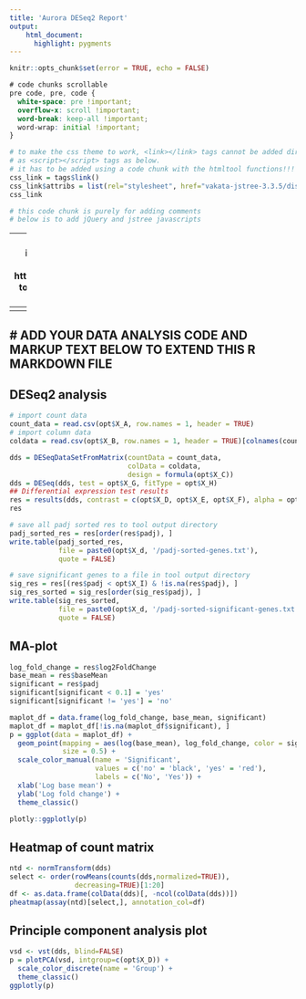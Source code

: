 ```yaml
---
title: 'Aurora DESeq2 Report'
output:
    html_document:
      highlight: pygments
---
```


```r
knitr::opts_chunk$set(error = TRUE, echo = FALSE)
```

```css
# code chunks scrollable
pre code, pre, code {
  white-space: pre !important;
  overflow-x: scroll !important;
  word-break: keep-all !important;
  word-wrap: initial !important;
}
```


```r
# to make the css theme to work, <link></link> tags cannot be added directly 
# as <script></script> tags as below.
# it has to be added using a code chunk with the htmltool functions!!!
css_link = tags$link()
css_link$attribs = list(rel="stylesheet", href="vakata-jstree-3.3.5/dist/themes/default/style.min.css")
css_link
```

```r
# this code chunk is purely for adding comments
# below is to add jQuery and jstree javascripts
```
<script src="https://code.jquery.com/jquery-3.3.1.min.js"></script>
<script src="vakata-jstree-3.3.5/dist/jstree.min.js"></script>

---
# javascript code below is to build the file tree interface
# see this for how to implement opening hyperlink: https://stackoverflow.com/questions/18611317/how-to-get-i-get-leaf-nodes-in-jstree-to-open-their-hyperlink-when-clicked-when
---
<script>
  $(function () {
    // create an instance when the DOM is ready
    $('#jstree').jstree().bind("select_node.jstree", function (e, data) {
     window.open( data.node.a_attr.href, data.node.a_attr.target )
    });
  });
</script>

---
# ADD YOUR DATA ANALYSIS CODE AND MARKUP TEXT BELOW TO EXTEND THIS R MARKDOWN FILE
---

## DESeq2 analysis

```r
# import count data
count_data = read.csv(opt$X_A, row.names = 1, header = TRUE)
# import column data
coldata = read.csv(opt$X_B, row.names = 1, header = TRUE)[colnames(count_data), ]
```

```r
dds = DESeqDataSetFromMatrix(countData = count_data,
                             colData = coldata,
                             design = formula(opt$X_C))
dds = DESeq(dds, test = opt$X_G, fitType = opt$X_H)
## Differential expression test results
res = results(dds, contrast = c(opt$X_D, opt$X_E, opt$X_F), alpha = opt$X_I)
res
```


```r
# save all padj sorted res to tool output directory
padj_sorted_res = res[order(res$padj), ]
write.table(padj_sorted_res,
            file = paste0(opt$X_d, '/padj-sorted-genes.txt'),
            quote = FALSE)

# save significant genes to a file in tool output directory
sig_res = res[(res$padj < opt$X_I) & !is.na(res$padj), ]
sig_res_sorted = sig_res[order(sig_res$padj), ]
write.table(sig_res_sorted, 
            file = paste0(opt$X_d, '/padj-sorted-significant-genes.txt'), 
            quote = FALSE)
```

## MA-plot

```r
log_fold_change = res$log2FoldChange
base_mean = res$baseMean
significant = res$padj
significant[significant < 0.1] = 'yes'
significant[significant != 'yes'] = 'no'

maplot_df = data.frame(log_fold_change, base_mean, significant)
maplot_df = maplot_df[!is.na(maplot_df$significant), ]
p = ggplot(data = maplot_df) +
  geom_point(mapping = aes(log(base_mean), log_fold_change, color = significant),
             size = 0.5) +
  scale_color_manual(name = 'Significant',
                     values = c('no' = 'black', 'yes' = 'red'),
                     labels = c('No', 'Yes')) +
  xlab('Log base mean') +
  ylab('Log fold change') +
  theme_classic()

plotly::ggplotly(p)
```


## Heatmap of count matrix

```r
ntd <- normTransform(dds)
select <- order(rowMeans(counts(dds,normalized=TRUE)),
                decreasing=TRUE)[1:20]
df <- as.data.frame(colData(dds)[, -ncol(colData(dds))])
pheatmap(assay(ntd)[select,], annotation_col=df)
```


## Principle component analysis plot

```r
vsd <- vst(dds, blind=FALSE)
p = plotPCA(vsd, intgroup=c(opt$X_D)) + 
  scale_color_discrete(name = 'Group') +
  theme_classic()
ggplotly(p)
```

